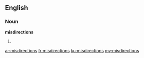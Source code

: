 ==English==
===Noun===
'''misdirections'''

#{{plural of|misdirection}}

[[ar:misdirections]]
[[fr:misdirections]]
[[ku:misdirections]]
[[my:misdirections]]